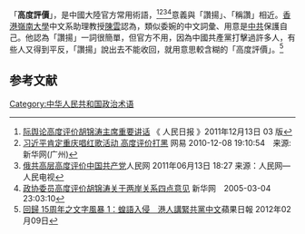 {{Primarysources}}
{{Third-party}}

「'''高度評價'''」，是中國大陸官方常用術語，<ref>[http://paper.people.com.cn/rmrb/html/2011-12/13/nw.D110000renmrb_20111213_2-03.htm 际舆论高度评价胡锦涛主席重要讲话] {{webarchive|url=https://web.archive.org/web/20160304070630/http://paper.people.com.cn/rmrb/html/2011-12/13/nw.D110000renmrb_20111213_2-03.htm |date=2016-03-04 }}《 人民日报 》2011年12月13日 03 版</ref><ref>[http://news.163.com/10/1208/19/6NDF8O1B00014JB5.html 习近平肯定重庆唱红歌活动 高度评价打黑] {{webarchive|url=https://web.archive.org/web/20120225005857/http://news.163.com/10/1208/19/6NDF8O1B00014JB5.html |date=2012-02-25 }}网易 2010-12-08 19:10:54　来源: 新华网(广州)</ref><ref>[http://tv.people.com.cn/GB/60604/214237/14888242.html 俄共高层高度评价中国共产党]人民网 2011年06月13日 18:27  来源：人民网—人民电视</ref><ref>[http://news.xinhuanet.com/newscenter/2005-03/04/content_2651244.htm 政协委员高度评价胡锦涛关于两岸关系四点意见] {{webarchive|url=https://web.archive.org/web/20061231164717/http://news.xinhuanet.com/newscenter/2005-03/04/content_2651244.htm |date=2006-12-31 }}新华网　2005-03-04 23:03:10</ref>意義與「讚揚」、「稱讚」相近。[[香港嶺南大學|香港嶺南大學]]中文系助理教授[[陳雲_(學者)|陳雲]]認為，類似委婉的中文詞彙、用意是[[中共|中共]]保護自己。他認為「讚揚」一詞很簡單，但官方不用，因為中國共產黨打擊過許多人，有些人又得到平反，「讚揚」說出去不能收回，就用意思較含糊的「高度評價」。<ref>[http://hk.apple.nextmedia.com/template/apple_sub/art_main.php?iss_id=20120209&sec_id=12187379&art_id=16053579 回歸 15周年之文字風暴 1：蝗語入侵　港人講緊共黨中文]蘋果日報 2012年02月09日</ref>

== 参考文献 ==
{{Reflist|2}}

[[Category:中华人民共和国政治术语|Category:中华人民共和国政治术语]]
{{stub}}